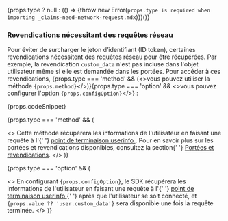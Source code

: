 {props.type ? null : (() => {throw new Error(`props.type is required when importing _claims-need-network-request.mdx`)})()}

### Revendications nécessitant des requêtes réseau

Pour éviter de surcharger le jeton d’identifiant (ID token), certaines revendications nécessitent des requêtes réseau pour être récupérées. Par exemple, la revendication `custom_data` n'est pas incluse dans l'objet utilisateur même si elle est demandée dans les portées. Pour accéder à ces revendications, <span>{props.type === 'method' && (<>vous pouvez utiliser la méthode <code>{props.method}</code></>)}{props.type === 'option' && <>vous pouvez configurer l'option <code>{props.configOption}</code></>}</span> :

{props.codeSnippet}

{props.type === 'method' && (

<>
  Cette méthode récupérera les informations de l'utilisateur en faisant une requête à l'{' '}
  <a href="https://openid.net/specs/openid-connect-core-1_0.html#UserInfo">
    point de terminaison userinfo
  </a>
  . Pour en savoir plus sur les portées et revendications disponibles, consultez la section{' '}
  <a href="#scopes-and-claims">Portées et revendications</a>.
</>
)}

{props.type === 'option' && (

<>
  En configurant <code>{props.configOption}</code>, le SDK récupérera les informations de
  l'utilisateur en faisant une requête à l'{' '}
  <a href="https://openid.net/specs/openid-connect-core-1_0.html#UserInfo">
    point de terminaison userinfo
  </a>{' '}
  après que l'utilisateur se soit connecté, et <code>{props.value ?? 'user.custom_data'}</code> sera
  disponible une fois la requête terminée.
</>
)}
